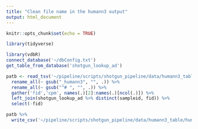 ```yaml
---
title: "Clean file name in the humann3 output"
output: html_document
---
```


```r
knitr::opts_chunk$set(echo = TRUE)
```

```r
library(tidyverse)
```

```r
library(vdbR)
connect_database('~/dbConfig.txt')
get_table_from_database('shotgun_lookup_ad')

patb <- read_tsv('~/pipeline/scripts/shotgun_pipeline/data/humann3_table/humann3_pathabundance_cpm_unstratified.tsv') %>% 
  rename_all(~ gsub("_humann3", "", .)) %>% 
  rename_all(~ gsub("^# ", "", .)) %>% 
  gather('fid','cpm', names(.)[2]:names(.)[ncol(.)]) %>% 
  left_join(shotgun_lookup_ad %>% distinct(sampleid, fid)) %>% 
  select(-fid)

patb %>% 
  write_csv('~/pipeline/scripts/shotgun_pipeline/data/humann3_table/humann3_pathabundance_cpm_unstratified_480.csv')
```



